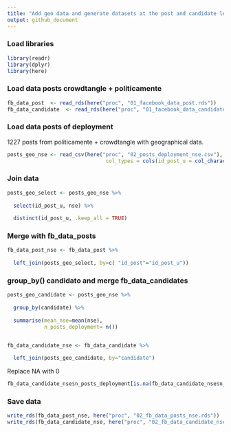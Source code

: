 ```yaml
---
title: "Add geo data and generate datasets at the post and candidate levels"
output: github_document
---
```

### Load libraries 

```r
library(readr)
library(dplyr)
library(here)
```

### Load data posts crowdtangle + politicamente

```r
fb_data_post  <- read_rds(here("proc", "01_facebook_data_post.rds"))
fb_data_candidate  <- read_rds(here("proc", "01_facebook_data_candidate.rds"))
```

### Load data posts of deployment

1227 posts from politicamente + crowdtangle with geographical data.

```r
posts_geo_nse <- read_csv(here("proc", "02_posts_deployment_nse.csv"), 
                                col_types = cols(id_post_u = col_character()))
```



### Join data 


```r

posts_geo_select <- posts_geo_nse %>%
  
  select(id_post_u, nse) %>%
  
  distinct(id_post_u, .keep_all = TRUE)

```


### Merge with fb_data_posts

```r

fb_data_post_nse <- fb_data_post %>%
  
  left_join(posts_geo_select, by=c( "id_post"="id_post_u"))

```


### group_by() candidato and merge fb_data_candidates 

```r


posts_geo_candidate <- posts_geo_nse %>%
  
  group_by(candidate) %>%
  
  summarise(mean_nse=mean(nse),
            n_posts_deployment= n())


fb_data_candidate_nse <- fb_data_candidate %>%
  
  left_join(posts_geo_candidate, by="candidate")


```

Replace NA with 0
```r


fb_data_candidate_nse$n_posts_deployment[is.na(fb_data_candidate_nse$n_posts_deployment)] <- 0


```


### Save data
```r
write_rds(fb_data_post_nse, here("proc", "02_fb_data_posts_nse.rds"))
write_rds(fb_data_candidate_nse, here("proc", "02_fb_data_candidate_nse.rds"))
```
